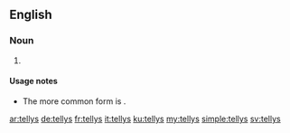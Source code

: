 ==English==

===Noun===
{{head|en|plural}}

# {{context|nonstandard|lang=en}} {{plural of|telly|lang=en}}

====Usage notes====
* The more common form is {{term|tellies}}.

[[ar:tellys]]
[[de:tellys]]
[[fr:tellys]]
[[it:tellys]]
[[ku:tellys]]
[[my:tellys]]
[[simple:tellys]]
[[sv:tellys]]